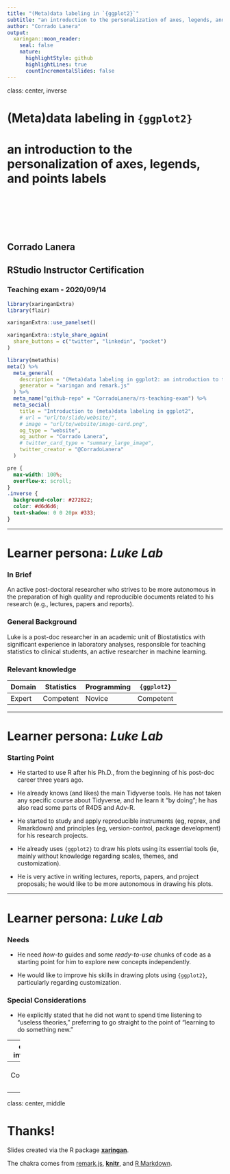 ```yaml
---
title: "(Meta)data labeling in `{ggplot2}`"
subtitle: "an introduction to the personalization of axes, legends, and points labels"
author: "Corrado Lanera"
output:
  xaringan::moon_reader:
    seal: false
    nature:
      highlightStyle: github
      highlightLines: true
      countIncrementalSlides: false
---
```

class: center, inverse

# **(Meta)data labeling in `{ggplot2}`**
# an introduction to the personalization of axes, legends, and points labels

<br><br>

<br><br>

## Corrado Lanera
## RStudio Instructor Certification
### Teaching exam - 2020/09/14

```r
library(xaringanExtra)
library(flair)
```

```r
xaringanExtra::use_panelset()
```

```r
xaringanExtra::style_share_again(
  share_buttons = c("twitter", "linkedin", "pocket")
)
```

```r
library(metathis)
meta() %>%
  meta_general(
    description = "(Meta)data labeling in ggplot2: an introduction to the personalization of axes, legends, and points labels",
    generator = "xaringan and remark.js"
  ) %>% 
  meta_name("github-repo" = "CorradoLanera/rs-teaching-exam") %>% 
  meta_social(
    title = "Introduction to (meta)data labeling in ggplot2",
    # url = "url/to/slide/website/",
    # image = "url/to/website/image-card.png",
    og_type = "website",
    og_author = "Corrado Lanera",
    # twitter_card_type = "summary_large_image",
    twitter_creator = "@CorradoLanera"
  )
```

```css
pre {
  max-width: 100%;
  overflow-x: scroll;
}
.inverse {
  background-color: #272822;
  color: #d6d6d6;
  text-shadow: 0 0 20px #333;
}
```












---

# Learner persona: *Luke Lab*


### In Brief

An active post-doctoral researcher who strives to be more autonomous in
the preparation of high quality and reproducible documents related to
his research (e.g., lectures, papers and reports).




### General Background

Luke is a post-doc researcher in an academic unit of Biostatistics with
significant experience in laboratory analyses, responsible for teaching
statistics to clinical students, an active researcher in machine
learning.




### Relevant knowledge

Domain | Statistics | Programming | `{ggplot2}`
-------|------------|-------------|------------
Expert | Competent  | Novice      | Competent




---

# Learner persona: *Luke Lab*

### Starting Point

- He started to use R after his Ph.D., from the beginning of his
  post-doc career three years ago.

- He already knows (and likes) the main Tidyverse tools. He has not
  taken any specific course about Tidyverse, and he learn it "by doing";
  he has also read some parts of R4DS and Adv-R.
  
- He started to study and apply reproducible instruments (eg, reprex,
  and Rmarkdown) and principles (eg, version-control, package development)
  for his research projects.

- He already uses `{ggplot2}` to draw his plots using its essential
  tools (ie, mainly without knowledge regarding scales, themes, and
  customization).
  
- He is very active in writing lectures, reports, papers, and project
  proposals; he would like to be more autonomous in drawing his 
  plots.



---

# Learner persona: *Luke Lab*

### Needs

- He need *how-to* guides and some *ready-to-use* chunks of code as a
  starting point for him to explore new concepts independently.
  
- He would like to improve his skills in drawing plots using
  `{ggplot2}`, particularly regarding customization.


### Special Considerations

- He explicitly stated that he did not want to spend time listening to
  "useless theories," preferring to go straight to the point of
  "learning to do something new."









---
class: inverse

# Learning objectives

1. **Review** basics of `{ggplot2}` regarding data, aesthetics, and 
  geoms.

2. **Learn** differences for text *to be*
  - data
  - meta-data
  - annotation

3. **Apply** an example of the different type of labeling a plot
  - `geom_label()`
  - `scale_*_*()`, `labs()`, and `theme()`
  - `annotate()`




### In their terms

This fifteen-minute hands-on will introduce you to the useful tools
available in `{ggplot2}` to start exploring in practice how to use
text in plots and have the basics for your own in-depth study.






















---
# Concept map

<!-- ![](img/cm.png) -->








---

class: center, middle

# Thanks!

Slides created via the R package [**xaringan**](https://github.com/yihui/xaringan).

The chakra comes from [remark.js](https://remarkjs.com), [**knitr**](http://yihui.org/knitr), and [R Markdown](https://rmarkdown.rstudio.com).
